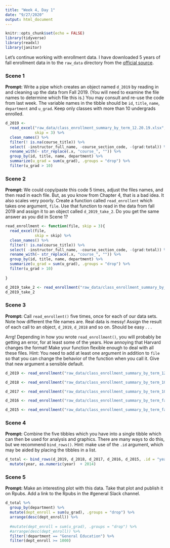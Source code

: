 ```yaml
---
title: "Week 4, Day 1"
date: "9/27/2020"
output: html_document
---
```


```r
knitr::opts_chunk$set(echo = FALSE)
library(tidyverse)
library(readxl)
library(janitor)
```

Let's continue working with enrollment data. I have downloaded 5 years of fall enrollment data in to the `raw_data` directory from the [official source](https://registrar.fas.harvard.edu/faculty-staff/courses/enrollment/archived-course-enrollment-reports).

### Scene 1

**Prompt:** Write a pipe which creates an object named `d_2019` by reading in and cleaning up the data from Fall 2019. (You will need to examine the file names to determine which file this is.) You may consult and re-use the code from last week. The variable names in the tibble should be `id`,  `title`, `name`, `department` and `u_grad`. Keep only classes with more than 10 undergrads enrolled.

```r

d_2019 <- 
  read_excel("raw_data/class_enrollment_summary_by_term_12.20.19.xlsx", 
             skip = 3) %>% 
  clean_names() %>% 
  filter(! is.na(course_title)) %>% 
  select( -instructor_full_name, -course_section_code, -(grad:total)) %>%
  rename_with(~ str_replace(.x, "course_", "")) %>% 
  group_by(id, title, name, department) %>% 
  summarize(u_grad = sum(u_grad), .groups = "drop") %>% 
  filter(u_grad > 10)

```



### Scene 2

**Prompt:** We could copy/paste this code 5 times, adjust the files names, and then read in each file. But, as you know from Chapter 4, that is a bad idea. It also scales very poorly. Create a function called `read_enrollent` which takes one argument, `file`. Use that function to read in the data from fall 2019 and assign it to an object called `d_2019_take_2`. Do you get the same answer as you did in Scene 1?

```r

read_enrollment <- function(file, skip = 3){
  read_excel(file, 
             skip = skip) %>% 
  clean_names() %>% 
  filter(! is.na(course_title)) %>% 
  select( -instructor_full_name, -course_section_code, -(grad:total)) %>%
  rename_with(~ str_replace(.x, "course_", "")) %>% 
  group_by(id, title, name, department) %>% 
  summarize(u_grad = sum(u_grad), .groups = "drop") %>% 
  filter(u_grad > 10)
  
}

d_2019_take_2 <- read_enrollment("raw_data/class_enrollment_summary_by_term_12.20.19.xlsx")
d_2019_take_2

```



### Scene 3

**Prompt:** Call `read_enrollent()` five times, once for each of our data sets. Note how different the file names are. Real data is messy! Assign the result of each call to an object, `d_2019`, `d_2018` and so on. Should be easy . . .

Arrg! Depending in how you wrote `read_enrollment()`, you will probably be getting an error, for at least some of the years.  How annoying that Harvard changes the format! Make your function flexible enough to deal with all these files. Hint: You need to add at least one argument in addition to `file` so that you can change the behavior of the function when you call it. Give that new argument a sensible default.


```r

d_2019 <- read_enrollment("raw_data/class_enrollment_summary_by_term_12.20.19.xlsx")

d_2018 <- read_enrollment("raw_data/class_enrollment_summary_by_term_10.24.18.xlsx", skip = 2)

d_2017 <- read_enrollment("raw_data/class_enrollment_summary_by_term_10.20.17.xlsx")

d_2016 <- read_enrollment("raw_data/class_enrollment_summary_by_term_fall_2016.xlsx", skip = 0)

d_2015 <- read_enrollment("raw_data/class_enrollment_summary_by_term_fall_2015.xlsx")

```


### Scene 4

**Prompt:** Combine the five tibbles which you have into a single tibble which can then be used for analysis and graphics. There are many ways to do this, but we recommend `bind_rows()`. Hint: make use of the `.id` argument, which may be aided by placing the tibbles in a list.

```r

d_total <- bind_rows(d_2019, d_2018, d_2017, d_2016, d_2015, .id = "year") %>%
  mutate(year, as.numeric(year)  + 2014)


```


### Scene 5

**Prompt:** Make an interesting plot with this data. Take that plot and publish it on Rpubs. Add a link to the Rpubs in the #general Slack channel.


```r

d_total %>%
  group_by(department) %>%
  mutate(dept_enroll = sum(u_grad), .groups = "drop") %>%
  arrange(desc(dept_enroll)) %>%
  
  #mutate(dept_enroll = sum(u_grad), .groups = "drop") %>%
  #arrange(desc(dept_enroll)) %>%
  filter(!department == "General Education") %>%
  filter(dept_enroll >= 1000)

```

